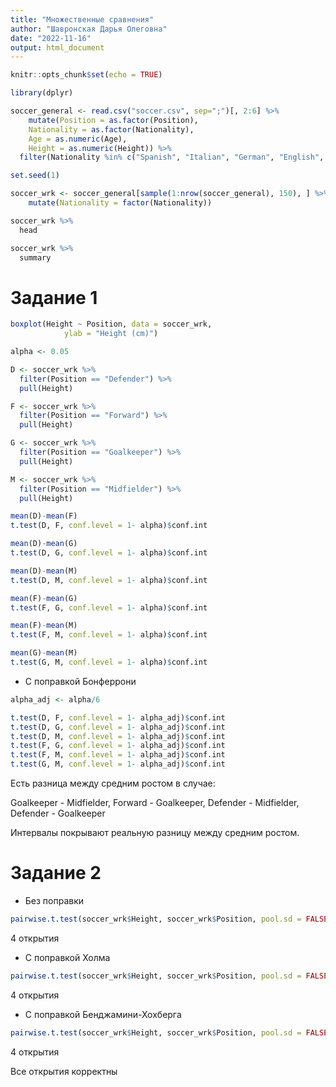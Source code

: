 ---
title: "Множественные сравнения"
author: "Шавронская Дарья Олеговна"
date: "2022-11-16"
output: html_document
---

```{r setup, include=FALSE}
knitr::opts_chunk$set(echo = TRUE)
```

```{r}
library(dplyr)
```

```{r}
soccer_general <- read.csv("soccer.csv", sep=";")[, 2:6] %>% 
    mutate(Position = as.factor(Position), 
    Nationality = as.factor(Nationality), 
    Age = as.numeric(Age), 
    Height = as.numeric(Height)) %>% 
  filter(Nationality %in% c("Spanish", "Italian", "German", "English", "Argentinian")) 

set.seed(1) 

soccer_wrk <- soccer_general[sample(1:nrow(soccer_general), 150), ] %>% 
    mutate(Nationality = factor(Nationality))

soccer_wrk %>% 
  head
```

```{r}
soccer_wrk %>%
  summary
```
# Задание 1

```{r}
boxplot(Height ~ Position, data = soccer_wrk,
            ylab = "Height (cm)")
```
```{r}
alpha <- 0.05
```


```{r}

D <- soccer_wrk %>% 
  filter(Position == "Defender") %>%
  pull(Height)

F <- soccer_wrk %>% 
  filter(Position == "Forward") %>%
  pull(Height)

G <- soccer_wrk %>% 
  filter(Position == "Goalkeeper") %>%
  pull(Height)

M <- soccer_wrk %>% 
  filter(Position == "Midfielder") %>%
  pull(Height)

```

```{r}
mean(D)-mean(F)
t.test(D, F, conf.level = 1- alpha)$conf.int

mean(D)-mean(G)
t.test(D, G, conf.level = 1- alpha)$conf.int

mean(D)-mean(M)
t.test(D, M, conf.level = 1- alpha)$conf.int

mean(F)-mean(G)
t.test(F, G, conf.level = 1- alpha)$conf.int

mean(F)-mean(M)
t.test(F, M, conf.level = 1- alpha)$conf.int

mean(G)-mean(M)
t.test(G, M, conf.level = 1- alpha)$conf.int
```
* С поправкой Бонферрони

```{r}
alpha_adj <- alpha/6
```

```{r}
t.test(D, F, conf.level = 1- alpha_adj)$conf.int
t.test(D, G, conf.level = 1- alpha_adj)$conf.int
t.test(D, M, conf.level = 1- alpha_adj)$conf.int
t.test(F, G, conf.level = 1- alpha_adj)$conf.int
t.test(F, M, conf.level = 1- alpha_adj)$conf.int
t.test(G, M, conf.level = 1- alpha_adj)$conf.int

```
Есть разница между средним ростом в случае:

Goalkeeper - Midfielder, 
Forward - Goalkeeper,
Defender - Midfielder,
Defender - Goalkeeper 

Интервалы покрывают реальную разницу между средним ростом.



# Задание 2

* Без поправки

```{r}
pairwise.t.test(soccer_wrk$Height, soccer_wrk$Position, pool.sd = FALSE, p.adjust.method="none")
```
4 открытия

* С поправкой Холма

```{r}
pairwise.t.test(soccer_wrk$Height, soccer_wrk$Position, pool.sd = FALSE, p.adjust.method="holm")
```
4 открытия

* С поправкой Бенджамини-Хохберга

```{r}
pairwise.t.test(soccer_wrk$Height, soccer_wrk$Position, pool.sd = FALSE, p.adjust.method="BH")
```
4 открытия

Все открытия корректны 